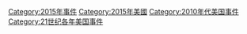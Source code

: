[[Category:2015年事件|Category:2015年事件]]
[[Category:2015年美國|Category:2015年美國]]
[[Category:2010年代美国事件|Category:2010年代美国事件]]
[[Category:21世纪各年美国事件|Category:21世纪各年美国事件]]